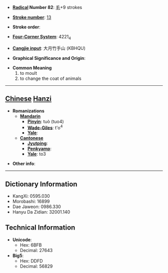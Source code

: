 * '''[[Wiktionary:Chinese radical index| Radical]] Number 82''': [[Wiktionary:Chinese radical index 毛|毛]]+9 strokes

* '''[[Wiktionary:Chinese total strokes index|Stroke number]]''': [[Wiktionary:Chinese total strokes index 13|13]]

* '''Stroke order''': 

* '''[[Wiktionary:Chinese four corner index|Four-Corner System]]''': 4221<sub>4</sub>

* '''[[Wiktionary:Chinese Cangjie index|Cangjie input]]''': 大月竹手山 (KBHQU)

* '''Graphical Significance and Origin''': 

* '''Common Meaning'''
*#to moult
*# to change the coat of animals


----

== [[Chinese]] [[Hanzi]] ==

* '''Romanizations'''
** '''[[Mandarin]]'''
*** '''[[Pinyin]]''': tuò (tuo4)
*** '''[[Wade-Giles]]''': t'o<sup>4</sup>
*** '''[[Yale]]''': 
** '''[[Cantonese]]'''
*** '''[[Jyutping]]''':
*** '''[[Penkyamp]]''': 
*** '''[[Yale]]''': to3

* '''Other info''': 

----

== Dictionary Information ==

* KangXi: 0595.030
* Morobashi: 16899
* Dae Jaweon: 0986.330
* Hanyu Da Zidian: 32001.140

== Technical Information ==

* '''Unicode''':
** Hex: 6BFB
** Decimal: 27643
* '''Big5''':
** Hex: DDFD
** Decimal: 56829